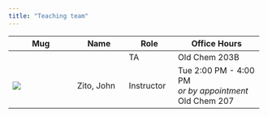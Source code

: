 ```yaml
---
title: "Teaching team"
---
```


+--------------------+----------------+---------------+---------------------------+
| Mug                | Name           | Role          | Office Hours              |
+====================+================+===============+===========================+
|                    |                | TA            |                           |
|                    |                |               | Old Chem 203B             |
+--------------------+----------------+---------------+---------------------------+
| ![](jz.jpg){.circ} | Zito, John     | Instructor    | Tue 2:00 PM - 4:00 PM\    |
|                    |                |               | *or by appointment*\      |
|                    |                |               | Old Chem 207              |
+--------------------+----------------+---------------+---------------------------+